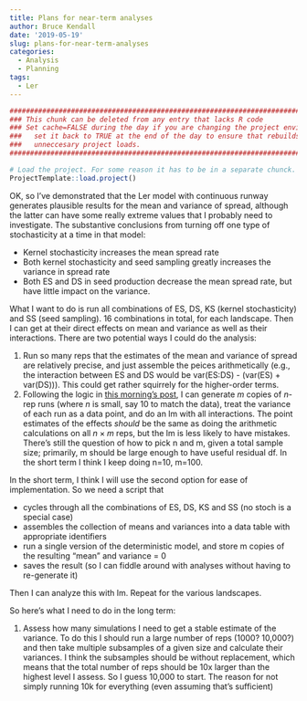 ```yaml
---
title: Plans for near-term analyses
author: Bruce Kendall
date: '2019-05-19'
slug: plans-for-near-term-analyses
categories:
  - Analysis
  - Planning
tags:
  - Ler
---
```

```r
#######################################################################################
### This chunk can be deleted from any entry that lacks R code                      ###
### Set cache=FALSE during the day if you are changing the project environment;     ###
###   set it back to TRUE at the end of the day to ensure that rebuilds don't do    ###
###   unneccesary project loads.                                                    ###
#######################################################################################

# Load the project. For some reason it has to be in a separate chunck.
ProjectTemplate::load.project()
```

OK, so I've demonstrated that the Ler model with continuous runway generates plausible results for the mean and variance of spread, although the latter can have some really extreme values that I probably need to investigate. The substantive conclusions from turning off one type of stochasticity at a time in that model:

* Kernel stochasticity increases the mean spread rate
* Both kernel stochasticity and seed sampling greatly increases the variance in spread rate
* Both ES and DS in seed production decrease the mean spread rate, but have little impact on the variance.

What I want to do is run all combinations of ES, DS, KS (kernel stochasticity) and SS (seed sampling). 16 combinations in total, for each landscape. Then I can get at their direct effects on mean and variance as well as their interactions.
There are two potential ways I could do the analysis:

1. Run so many reps that the estimates of the mean and variance of spread are relatively precise, and just assemble the peices arithmetically (e.g., the interaction between ES and DS would be var(ES:DS) - (var(ES) + var(DS))). This could get rather squirrely for the higher-order terms.
2. Following the logic in [this morning's post](/2019/05/19/distribution-of-ler-variability/), I can generate $m$ copies of $n$-rep runs (where $n$ is small, say 10 to match the data), treat the variance of each run as a data point, and do an lm with all interactions. The point estimates of the effects *should* be the same as doing the arithmetic calculations on all $n \times m$ reps, but the lm is less likely to have mistakes. There's still the question of how to pick n and m, given a total sample size; primarily, m should be large enough to have useful residual df. In the short term I think I keep doing n=10, m=100.

In the short term, I think I will use the second option for ease of implementation. So we need a script that 

* cycles through all the combinations of ES, DS, KS and SS (no stoch is a special case)
* assembles the collection of means and variances into a data table with appropriate identifiers
* run a single version of the deterministic model, and store m copies of the resulting "mean" and variance = 0
* saves the result (so I can fiddle around with analyses without having to re-generate it)

Then I can analyze this with lm. Repeat for the various landscapes.

So here's what I need to do in the long term:

1. Assess how many simulations I need to get a stable estimate of the variance. To do this I should run a large number of reps (1000? 10,000?) and then take multiple subsamples of a given size and calculate their variances. I think the subsamples should be without replacement, which means that the total number of reps should be 10x larger than the highest level I assess. So I guess 10,000 to start. The reason for not simply running 10k for everything (even assuming that's sufficient)
